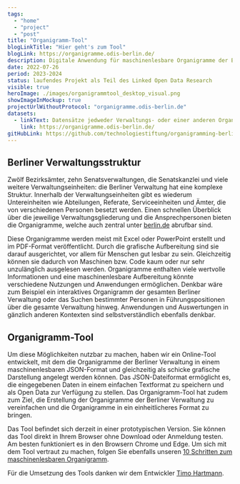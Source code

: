 ```yaml
---
tags:
  - "home"
  - "project"
  - "post"
title: "Organigramm-Tool"
blogLinkTitle: "Hier geht's zum Tool"
blogLink: https://organigramme.odis-berlin.de/
description: Digitale Anwendung für maschinenlesbare Organigramme der Berliner Verwaltung
date: 2022-07-26
period: 2023-2024
status: laufendes Projekt als Teil des Linked Open Data Research
visible: true
heroImage: ./images/organigrammtool_desktop_visual.png
showImageInMockup: true
projectUrlWithoutProtocol: "organigramme.odis-berlin.de"
datasets:
  - linkText: Datensätze jedweder Verwaltungs- oder einer anderen Organisationsstruktur. 
    link: https://organigramme.odis-berlin.de/
gitHubLink: https://github.com/technologiestiftung/organigramming-berlin
---
```


## Berliner Verwaltungsstruktur 

Zwölf Bezirksämter, zehn Senatsverwaltungen, die Senatskanzlei und viele weitere Verwaltungseinheiten: die Berliner Verwaltung hat eine komplexe Struktur. Innerhalb der Verwaltungseinheiten gibt es wiederum Untereinheiten wie Abteilungen, Referate, Serviceeinheiten und Ämter, die von verschiedenen Personen besetzt werden. Einen schnellen Überblick über die jeweilige Verwaltungsgliederung und die Ansprechpersonen bieten die Organigramme, welche auch zentral unter [berlin.de](https://service.berlin.de/verwaltungsgliederung-organigramme/) abrufbar sind.

Diese Organigramme werden meist mit Excel oder PowerPoint erstellt und im PDF-Format veröffentlicht. Durch die grafische Aufbereitung sind sie darauf ausgerichtet, vor allem für Menschen gut lesbar zu sein. Gleichzeitig können sie dadurch von Maschinen bzw. Code kaum oder nur sehr unzulänglich ausgelesen werden. Organigramme enthalten viele wertvolle Informationen und eine maschinenlesbare Aufbereitung könnte verschiedene Nutzungen und Anwendungen ermöglichen. Denkbar wäre zum Beispiel ein interaktives Organigramm der gesamten Berliner Verwaltung oder das Suchen bestimmter Personen in Führungspositionen über die gesamte Verwaltung hinweg. Anwendungen und Auswertungen in gänzlich anderen Kontexten sind selbstverständlich ebenfalls denkbar.

## Organigramm-Tool

Um diese Möglichkeiten nutzbar zu machen, haben wir ein Online-Tool entwickelt, mit dem die Organigramme der Berliner Verwaltung in einem maschinenlesbaren JSON-Format und gleichzeitig als schicke grafische Darstellung angelegt werden können. Das JSON-Dateiformat ermöglicht es, die eingegebenen Daten in einem einfachen Textformat zu speichern und als Open Data zur Verfügung zu stellen. Das Organigramm-Tool hat zudem zum Ziel, die Erstellung der Organigramme der Berliner Verwaltung zu vereinfachen und die Organigramme in ein einheitlicheres Format zu bringen.

Das Tool befindet sich derzeit in einer prototypischen Version. Sie können das Tool direkt in Ihrem Browser ohne Download oder Anmeldung testen. Am besten funktioniert es in den Browsern Chrome und Edge. Um sich mit dem Tool vertraut zu machen, folgen Sie ebenfalls unseren [10 Schritten zum maschinenlesbaren Organigramm](/aktuelles/2022-02-18-organigramm-guide).

Für die Umsetzung des Tools danken wir dem Entwickler [Timo Hartmann](https://de.linkedin.com/in/timo-hartmann-313a79124).
